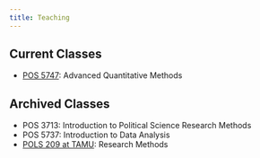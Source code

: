 ```yaml
---
title: Teaching
---
```


## Current Classes

- [POS 5747](https://pos5747.github.io): Advanced Quantitative Methods

## Archived Classes

- POS 3713: Introduction to Political Science Research Methods
- POS 5737: Introduction to Data Analysis
- [POLS 209 at TAMU](/teaching/pols-209/): Research Methods 

